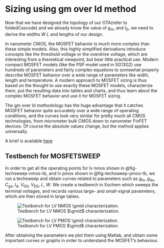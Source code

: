 # Sizing using gm over Id method{#sec-gmid-method}

Now that we have designed the topology of our OTA(refer to foldedCascode) and 
we already know the value of $g_\mathrm{m}$, and $I_\mathrm{D}$, we need to derive the widths $W$ $L$ and lengths of our design. 

In nanometer CMOS, the MOSFET behavior is much more complex than these simple models. Also, this highly simplified derivations introduce concepts like the threshold voltage or the overdrive voltage, which are interesting from a theoretical viewpoint, but bear little practical use. Modern compact MOSFET models (like the PSP model used in SG13G2) use hundreds of parameters and fairly complex equations to somewhat properly describe MOSFET behavior over a wide range of parameters like width, length and temperature. A modern approach to MOSFET sizing is thus based on the thought to use exactly these MOSFET models, characterize them, put the resulting data into tables and charts, and thus learn about the complex MOSFET behavior and use it for MOSFET sizing.

The gm over Id methodology has the huge advantage that it catches MOSFET behavior quite accurately over a wide range of operating conditions, and the curves look very similar for pretty much all CMOS technologies, from micrometer bulk CMOS down to nanometer FinFET devices. Of course the absolute values change, but the method applies universally.

A brief is available [here](https://github.com/iic-jku/analog-circuit-design/blob/main/sizing/Ref_Murmann_gmID.pdf)

## Testbench for MOSFETSWEEP{#sec-techsweep-testbench}

In order to get all the operating points for lv nmos shown in @fig-techsweep-nmos-tb, and lv pmos shown in @fig-techsweep-pmos-tb, we run a techsweep and obtain curves related to parameters such as ${g_\mathrm{m}}$, ${g_\mathrm{ds}}$, ${C_\mathrm{gs}}$, ${I_\mathrm{d}}$, ${V_\mathrm{GS}}$, ${V_\mathrm{DS}}$, $L$, $W$. We create a testbench in Xschem which sweeps the terminal voltages, and records various large- and small-signal parameters, which are then stored in large tables.

![Testbench for LV NMOS $\gmid$ characterization.](figures/tb_sg13_lv_nmos.svg){#fig-techsweep-nmos-tb}

![Testbench for LV PMOS $\gmid$ characterization.](figures/tb_sg13_lv_pmos.svg){#fig-techsweep-pmos-tb}


After obtaining the parameters we plot them using Matlab, and obtain some important curves or graphs in order to understand the MOSFET's behaviour.
